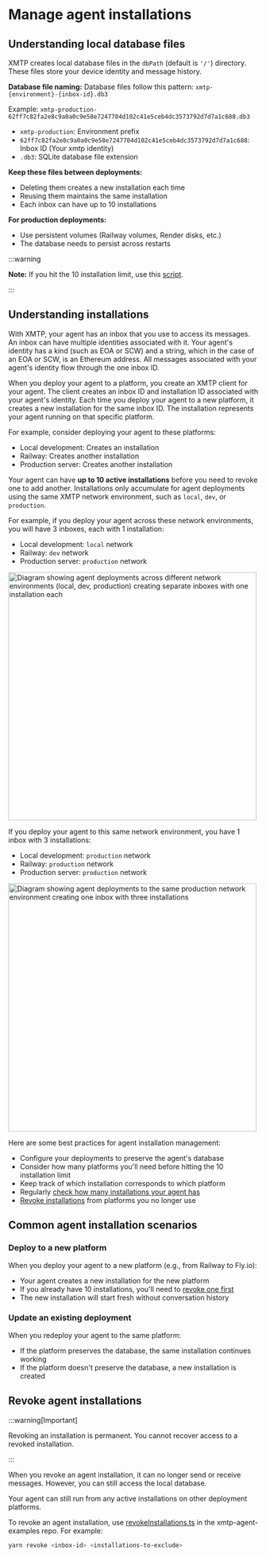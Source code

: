 # Manage agent installations

## Understanding local database files

XMTP creates local database files in the `dbPath` (default is `'/'`) directory. These files store your device identity and message history.

**Database file naming:**
Database files follow this pattern: `xmtp-{environment}-{inbox-id}.db3`

Example: `xmtp-production-62ff7c82fa2e8c9a0a0c9e58e7247704d102c41e5ceb4dc3573792d7d7a1c688.db3`
- `xmtp-production`: Environment prefix
- `62ff7c82fa2e8c9a0a0c9e58e7247704d102c41e5ceb4dc3573792d7d7a1c688`: Inbox ID (Your xmtp identity)
- `.db3`: SQLite database file extension

**Keep these files between deployments:**
- Deleting them creates a new installation each time
- Reusing them maintains the same installation
- Each inbox can have up to 10 installations

**For production deployments:**
- Use persistent volumes (Railway volumes, Render disks, etc.)
- The database needs to persist across restarts

:::warning 

**Note:** If you hit the 10 installation limit, use this [script](https://github.com/ephemeraHQ/xmtp-agent-examples?tab=readme-ov-file#revoke-installations).

:::

## Understanding installations

With XMTP, your agent has an inbox that you use to access its messages. An inbox can have multiple identities associated with it. Your agent's identity has a kind (such as EOA or SCW) and a string, which in the case of an EOA or SCW, is an Ethereum address. All messages associated with your agent's identity flow through the one inbox ID.

When you deploy your agent to a platform, you create an XMTP client for your agent. The client creates an inbox ID and installation ID associated with your agent's identity. Each time you deploy your agent to a new platform, it creates a new installation for the same inbox ID. The installation represents your agent running on that specific platform.

For example, consider deploying your agent to these platforms:

- Local development: Creates an installation
- Railway: Creates another installation
- Production server: Creates another installation

Your agent can have **up to 10 active installations** before you need to revoke one to add another. Installations only accumulate for agent deployments using the same XMTP network environment, such as `local`, `dev`, or `production`.

For example, if you deploy your agent across these network environments, you will have 3 inboxes, each with 1 installation:

- Local development: `local` network
- Railway: `dev` network
- Production server: `production` network

<div>
  <img
    src="https://raw.githubusercontent.com/xmtp/docs-xmtp-org/refs/heads/main/docs/pages/img/agent-install-sep.png"
    width="500px"
    alt="Diagram showing agent deployments across different network environments (local, dev, production) creating separate inboxes with one installation each"
  />
</div>

If you deploy your agent to this same network environment, you have 1 inbox with 3 installations:

- Local development: `production` network
- Railway: `production` network
- Production server: `production` network

<div>
  <img
    src="https://raw.githubusercontent.com/xmtp/docs-xmtp-org/refs/heads/main/docs/pages/img/agent-install.png"
    width="500px"
    alt="Diagram showing agent deployments to the same production network environment creating one inbox with three installations"
  />
</div>

Here are some best practices for agent installation management:

- Configure your deployments to preserve the agent's database
- Consider how many platforms you'll need before hitting the 10 installation limit
- Keep track of which installation corresponds to which platform
- Regularly [check how many installations your agent has](/agents/deploy/debug-agents)
- [Revoke installations](#revoke-agent-installations) from platforms you no longer use

## Common agent installation scenarios

### Deploy to a new platform

When you deploy your agent to a new platform (e.g., from Railway to Fly.io):

- Your agent creates a new installation for the new platform
- If you already have 10 installations, you'll need to [revoke one first](#revoke-agent-installations)
- The new installation will start fresh without conversation history

### Update an existing deployment

When you redeploy your agent to the same platform:

- If the platform preserves the database, the same installation continues working
- If the platform doesn't preserve the database, a new installation is created

## Revoke agent installations

:::warning[Important]

Revoking an installation is permanent. You cannot recover access to a revoked installation.

:::

When you revoke an agent installation, it can no longer send or receive messages. However, you can still access the local database.

Your agent can still run from any active installations on other deployment platforms.

To revoke an agent installation, use [revokeInstallations.ts](https://github.com/ephemeraHQ/xmtp-agent-examples/blob/eb1dc17e99570b77de906ba0d58094586a4af844/scripts/revokeInstallations.ts) in the xmtp-agent-examples repo. For example:

```bash
yarn revoke <inbox-id> <installations-to-exclude>
```
